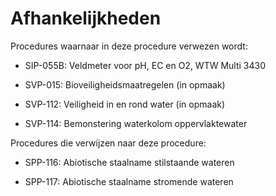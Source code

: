 # Afhankelijkheden

Procedures waarnaar in deze procedure verwezen wordt:

-   SIP-055B: Veldmeter voor pH, EC en O2, WTW Multi 3430

-   SVP-015: Bioveiligheidsmaatregelen (in opmaak)

-   SVP-112: Veiligheid in en rond water (in opmaak)

-   SVP-114: Bemonstering waterkolom oppervlaktewater

Procedures die verwijzen naar deze procedure:

-   SPP-116: Abiotische staalname stilstaande wateren

-   SPP-117: Abiotische staalname stromende wateren
